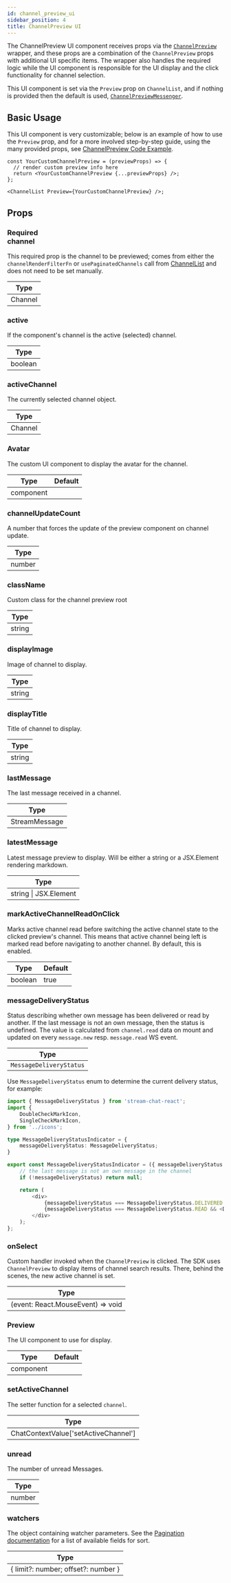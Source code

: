 ```yaml
---
id: channel_preview_ui
sidebar_position: 4
title: ChannelPreview UI
---
```



The ChannelPreview UI component receives props via the [`ChannelPreview`](./channel-preview.mdx) wrapper, and
these props are a combination of the `ChannelPreview` props with additional UI specific items. The wrapper also handles the required logic
while the UI component is responsible for the UI display and the click functionality for channel selection.

This UI component is set via the `Preview` prop on `ChannelList`, and if nothing is provided then the default is used, [`ChannelPreviewMessenger`](https://github.com/GetStream/stream-chat-react/blob/master/src/components/ChannelPreview/ChannelPreviewMessenger.tsx).

## Basic Usage

This UI component is very customizable; below is an example of how to use the `Preview` prop, and for a more involved step-by-step guide, using the many provided props,
see [ChannelPreview Code Example](../../guides/customization/channel-list-preview.mdx#the-preview-prop-component).

```tsx
const YourCustomChannelPreview = (previewProps) => {
  // render custom preview info here
  return <YourCustomChannelPreview {...previewProps} />;
};

<ChannelList Preview={YourCustomChannelPreview} />;
```

## Props

### <div class="label required basic">Required</div> channel

This required prop is the channel to be previewed; comes from either the `channelRenderFilterFn` or `usePaginatedChannels` call from
[ChannelList](https://github.com/GetStream/stream-chat-react/blob/master/src/components/ChannelList/ChannelList.tsx) and does not need to be set manually.

| Type    |
| ------- |
| Channel |

### active

If the component's channel is the active (selected) channel.

| Type    |
| ------- |
| boolean |

### activeChannel

The currently selected channel object.

| Type    |
| ------- |
| Channel |

### Avatar

The custom UI component to display the avatar for the channel.

| Type      | Default                                                    |
| --------- | ---------------------------------------------------------- |
| component | <GHComponentLink text='Avatar' path='/Avatar/Avatar.tsx'/> |

### channelUpdateCount

A number that forces the update of the preview component on channel update.

| Type   |
| ------ |
| number |

### className

Custom class for the channel preview root

| Type   |
| ------ |
| string |

### displayImage

Image of channel to display.

| Type   |
| ------ |
| string |

### displayTitle

Title of channel to display.

| Type   |
| ------ |
| string |

### lastMessage

The last message received in a channel.

| Type          |
| ------------- |
| StreamMessage |

### latestMessage

Latest message preview to display. Will be either a string or a JSX.Element rendering markdown.

| Type                  |
| --------------------- |
| string \| JSX.Element |

### markActiveChannelReadOnClick

Marks active channel read before switching the active channel state to the clicked preview's channel. This means that active channel being left is marked read before navigating to another channel. By default, this is enabled.

| Type    | Default |
|---------|---------|
| boolean | true    |

### messageDeliveryStatus

Status describing whether own message has been delivered or read by another. If the last message is not an own message, then the status is undefined. The value is calculated from `channel.read` data on mount and updated on every `message.new` resp. `message.read` WS event.

| Type                    |
|-------------------------|
| `MessageDeliveryStatus` |

Use `MessageDeliveryStatus` enum to determine the current delivery status, for example:

```typescript jsx
import { MessageDeliveryStatus } from 'stream-chat-react';
import {
    DoubleCheckMarkIcon,
    SingleCheckMarkIcon,
} from '../icons';

type MessageDeliveryStatusIndicator = {
    messageDeliveryStatus: MessageDeliveryStatus;
}

export const MessageDeliveryStatusIndicator = ({ messageDeliveryStatus }: MessageDeliveryStatusIndicator) => {
    // the last message is not an own message in the channel
    if (!messageDeliveryStatus) return null;

    return (
        <div>
            {messageDeliveryStatus === MessageDeliveryStatus.DELIVERED && <SingleCheckMarkIcon /> }
            {messageDeliveryStatus === MessageDeliveryStatus.READ && <DoubleCheckMarkIcon /> }
        </div>
    );
};
```

### onSelect

Custom handler invoked when the `ChannelPreview` is clicked. The SDK uses `ChannelPreview` to display items of channel search results. There, behind the scenes, the new active channel is set.

| Type                              |
| --------------------------------- |
| (event: React.MouseEvent) => void |

### Preview

The UI component to use for display.

| Type      | Default                                                                                              |
| --------- | ---------------------------------------------------------------------------------------------------- |
| component | <GHComponentLink text='ChannelPreviewMessenger' path='/ChannelPreview/ChannelPreviewMessenger.tsx'/> |

### setActiveChannel

The setter function for a selected `channel`.

| Type                                 |
| ------------------------------------ |
| ChatContextValue['setActiveChannel'] |

### unread

The number of unread Messages.

| Type   |
| ------ |
| number |

### watchers

The object containing watcher parameters. See the [Pagination documentation](https://getstream.io/chat/docs/react/channel_pagination/?language=js) for a list of available fields for sort.

| Type                                |
| ----------------------------------- |
| { limit?: number; offset?: number } |
